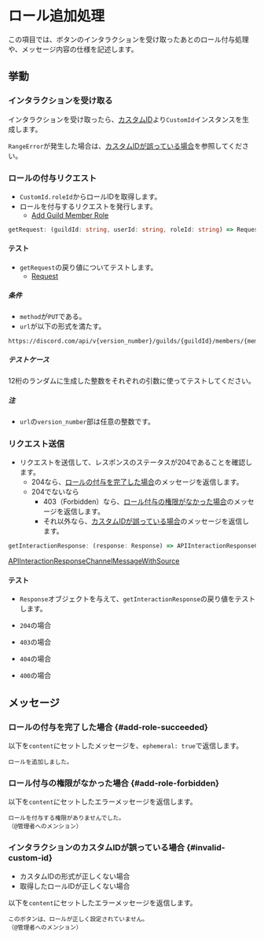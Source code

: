 # ロール追加処理

この項目では、ボタンのインタラクションを受け取ったあとのロール付与処理や、メッセージ内容の仕様を記述します。

## 挙動
### インタラクションを受け取る
インタラクションを受け取ったら、[カスタムID](./custom-id)より`CustomId`インスタンスを生成します。

`RangeError`が発生した場合は、[カスタムIDが誤っている場合](#invalid-custom-id)を参照してください。

### ロールの付与リクエスト
- `CustomId.roleId`からロールIDを取得します。
- ロールを付与するリクエストを発行します。
  - [Add Guild Member Role](https://discord.com/developers/docs/resources/guild#add-guild-member-role)

```ts
getRequest: (guildId: string, userId: string, roleId: string) => Request
```

#### テスト

- `getRequest`の戻り値についてテストします。
  - [Request](https://developer.mozilla.org/ja/docs/Web/API/Request)

##### 条件 
- `method`が`PUT`である。
- `url`が以下の形式を満たす。
```
https://discord.com/api/v{version_number}/guilds/{guildId}/members/{memberId}/roles/{roleId}
```

##### テストケース
12桁のランダムに生成した整数をそれぞれの引数に使ってテストしてください。

##### 注
- `url`の`version_number`部は任意の整数です。

### リクエスト送信

- リクエストを送信して、レスポンスのステータスが204であることを確認します。
  - 204なら、[ロールの付与を完了した場合](#add-role-suceeded)のメッセージを返信します。
  - 204でないなら
    - 403（Forbidden）なら、[ロール付与の権限がなかった場合](#add-role-forbidden)のメッセージを返信します。
    - それ以外なら、[カスタムIDが誤っている場合](#invalid-custom-id)のメッセージを返信します。

```ts
getInteractionResponse: (response: Response) => APIInteractionResponseChannelMessageWithSource
```   

[APIInteractionResponseChannelMessageWithSource](https://discord-api-types.dev/api/discord-api-types-v9/interface/APIInteractionResponseChannelMessageWithSource)

#### テスト

- `Response`オブジェクトを与えて、`getInteractionResponse`の戻り値をテストします。

- `204`の場合
- `403`の場合
- `404`の場合
- `400`の場合

## メッセージ
### ロールの付与を完了した場合 {#add-role-succeeded}
以下を`content`にセットしたメッセージを、`ephemeral: true`で返信します。

```
ロールを追加しました。
```

### ロール付与の権限がなかった場合 {#add-role-forbidden}
以下を`content`にセットしたエラーメッセージを返信します。

```
ロールを付与する権限がありませんでした。
（@管理者へのメンション）
```

### インタラクションのカスタムIDが誤っている場合 {#invalid-custom-id}

- カスタムIDの形式が正しくない場合
- 取得したロールIDが正しくない場合

以下を`content`にセットしたエラーメッセージを返信します。

```
このボタンは、ロールが正しく設定されていません。
（@管理者へのメンション）
```
